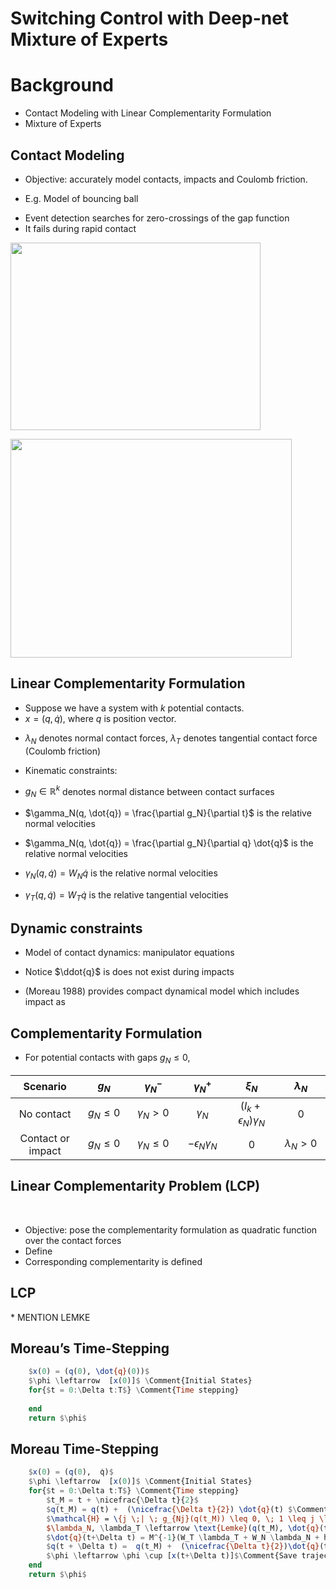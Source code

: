 # Switching Control with Deep-net Mixture of Experts

# Background
* Contact Modeling with Linear Complementarity Formulation  
* Mixture of Experts 

## Contact Modeling

* Objective: accurately model contacts, impacts and Coulomb friction.

:::{.fragment fragment-index=0}
* E.g. Model of bouncing ball
:::

:::{.fragment .fade-in fragment-index=1}
* Event detection searches for zero-crossings of the gap function
* It fails during rapid contact
:::

:::{.fragment .fade-in-then-out fragment-index=0}
![](contents/assets/bouncing_ball.jpg){.absolute top=300 left=350 width="400" height="300"}
:::

:::{.fragment .fade-in fragment-index=1}
![](contents/assets/bouncing_ball_event-driven_vs_time_stepping.png){.absolute top=320 left=300 width="450" height="350"}
:::

## Linear Complementarity Formulation {auto-animate=true}

:::{.fragment fragment-index=0}
* Suppose we have a system with $k$ potential contacts.
* $x = (q, \dot{q})$, where $q$ is position vector.
:::

:::{.fragment fragment-index=1}
* $\lambda_N$ denotes normal contact forces, $\lambda_T$ denotes tangential contact force (Coulomb friction)
:::

:::{.fragment .fade-in fragment-index=2}
* Kinematic constraints:
:::

:::{.fragment .fade-in fragment-index=3}
- $g_N \in \mathbb{R}^k$ denotes normal distance between contact surfaces
:::

::: {.r-stack}

:::{.fragment .fade-in-then-out fragment-index=4}
- $\gamma_N(q, \dot{q}) = \frac{\partial g_N}{\partial t}$ is the relative 
normal velocities
:::

:::{.fragment .fade-in-then-out fragment-index=5}
- $\gamma_N(q, \dot{q}) = \frac{\partial g_N}{\partial q} \dot{q}$ is the relative normal velocities
:::

:::{.fragment .fade-in fragment-index=6}
- $\gamma_N(q, \dot{q}) = W_N \dot{q}$ is the relative normal velocities 
:::

:::

:::{.fragment .fade-in fragment-index=7}
- $\gamma_T(q, \dot{q}) = W_T \dot{q}$ is the relative tangential velocities
:::


## Dynamic constraints
* Model of contact dynamics: manipulator equations

\begin{align*}
  \begin{gathered}
    M(q) \ddot{q} + h(q, \dot{q}) - W_N \lambda_N - W_T \lambda_T = 0, \\
    h(q, \dot{q}) = C(q, \dot{q})\dot{q} + G(q) - Bu(q, \dot{q}), 
  \end{gathered}
\end{align*}

:::{.fragment .fade-in fragment-index=0}
* Notice $\ddot{q}$ is does not exist during impacts
:::

:::{.fragment .fade-in fragment-index=1}
* (Moreau 1988) provides compact dynamical model which includes impact as 
\begin{align*}
M(q) \dd \dot{q} + h(q, \dot{q}) \dd t - \dd R = 0, \\
\dd R = W_N \dot{\lambda}_N \dd t + W_T \dot{\lambda}_T \dd t.
\end{align*}
:::

## Complementarity Formulation

* For potential contacts with gaps $g_N \leq 0$, 

\begin{align*}
  \begin{gathered}
    0 \leq 
    \begin{pmatrix}
      \xi_N(q, \dot{q}) \\
      \xi_T(q, \dot{q})
    \end{pmatrix} 
    \perp
      \begin{pmatrix}
        \lambda_N  \\
        \lambda_T
      \end{pmatrix} \geq 0, \\
  % \end{eqnarray}
  % \begin{eqnarray}
    \begin{pmatrix}
      \xi_N(q, \dot{q}) \\
      \xi_T(q, \dot{q})
    \end{pmatrix} :=
      \begin{pmatrix}
        \gamma_N^+ + \epsilon_N \gamma_N^-  \\
        \gamma_T^+ + \epsilon_T \gamma_T^-
      \end{pmatrix},
  \end{gathered}
\end{align*}

:::{.fragment fragment-index=0}
::: {.callout}

| Scenario | $g_N$ | $\gamma_N^-$ | $\gamma_N^+$ | $\xi_N$ | $\lambda_N$|
|:-----:|:---:|:---:|:---:|:---:|:---:|
| No contact | $g_N \leq 0$ | $\gamma_N > 0$ | $\gamma_N$ | $(I_k +\epsilon_N)\gamma_N$ | $0$ |
| Contact or impact | $g_N \leq 0$ | $\gamma_N \leq 0$ | $- \epsilon_N \gamma_N$ | $0$ | $\lambda_N > 0$ |

:::
:::

## Linear Complementarity Problem (LCP)

<br/>

* Objective: pose the complementarity formulation as quadratic function over the contact forces
* Define 
\begin{align*}
  \lambda_R := \mu \lambda_N + \lambda_T, \\
  \lambda_L := \mu \lambda_N - \lambda_T, 
\end{align*}
* Corresponding complementarity is defined
\begin{equation*}
  \begin{gathered}
    0 \leq 
    \begin{pmatrix}
      \xi_R(q, \dot{q}) \\
      \xi_L(q, \dot{q})
    \end{pmatrix} 
    \perp
      \begin{pmatrix}
        \lambda_R  \\
        \lambda_L
      \end{pmatrix} \geq 0,
    \end{gathered}
\end{equation*}

## LCP


\begin{align*}
  \begin{pmatrix}
    \xi_N \\
    \xi_R \\
    \lambda_L
  \end{pmatrix} =
      A
    \begin{pmatrix}
      \lambda_N \\
      \lambda_R \\
      \xi_L
    \end{pmatrix} + b, 
\end{align*}

\begin{align*}
    0 \leq 
    \left[ A \begin{pmatrix}
      \lambda_N \\
      \lambda_R \\
      \xi_L
    \end{pmatrix} + b \right]
    \perp
    \begin{pmatrix}
      \lambda_N \\
      \lambda_R \\
      \xi_L
    \end{pmatrix} \geq 0.
\end{align*}
* MENTION LEMKE

## Moreau's Time-Stepping {auto-animate="true"}

```julia
    $x(0) = (q(0), \dot{q}(0))$
    $\phi \leftarrow  [x(0)]$ \Comment{Initial States}
    for{$t = 0:\Delta t:T$} \Comment{Time stepping}
       
    end
    return $\phi$
```

## Moreau Time-Stepping {auto-animate="true"}

```julia
    $x(0) = (q(0),  ̇q)$
    $\phi \leftarrow  [x(0)]$ \Comment{Initial States}
    for{$t = 0:\Delta t:T$} \Comment{Time stepping}
        $t_M = t + \nicefrac{\Delta t}{2}$
        $q(t_M) = q(t) +  (\nicefrac{\Delta t}{2}) \dot{q}(t) $\Comment{Half-time step integration}
        $\mathcal{H} = \{j \;| \; g_{Nj}(q(t_M)) \leq 0, \; 1 \leq j \leq k\}$
        $\lambda_N, \lambda_T \leftarrow \text{Lemke}(q(t_M), \dot{q}(t))$\Comment{Lemke~\cite{acary2008numerical}} 
        $\dot{q}(t+\Delta t) = M^{-1}(W_T \lambda_T + W_N \lambda_N + h\Delta t) + \dot{q}(t)
        $q(t + \Delta t) =  q(t_M) +  (\nicefrac{\Delta t}{2})\dot{q}(t+\Delta t)$
        $\phi \leftarrow \phi \cup [x(t+\Delta t)]$\Comment{Save trajectory}
    end
    return $\phi$
```